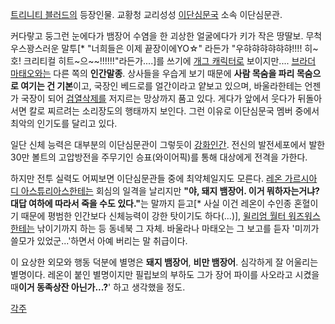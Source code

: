 [[트리니티 블러드]]의 등장인물. 교황청 교리성성 [[이단심문국]] 소속 이단심문관.

커다랗고 둥그런 눈에다가 뱀장어 수염을 한 괴상한 얼굴에다가 키가 작은 땅딸보. 무척 우스꽝스러운 말투[* "너희들은 이제 끝장이에YO☆" 라든가 "우햐햐햐햐햐햐!!!! 히~호! 크리티컬 히트~으~~!!!!!!"라든가....]를 쓰기에 [[개그 캐릭터]]로 보이지만.... [[브라더 마태오]]와는 다른 쪽의 '''인간말종'''. 상사들을 우습게 보기 때문에 '''사람 목숨을 파리 목숨으로 여기는 건 기본'''이고, 국장인 베드로를 얼간이라고 얕보고 있으며, 바울라한테는 언젠가 국장이 되어 [[검열삭제]]를 저지르는 망상까지 품고 있다. 게다가 앞에서 웃다가 뒤돌아서면 칼로 찌르려는 소리장도의 행태까지 보인다. 그런 이유로 이단심문국 멤버 중에서 최악의 인기도를 달리고 있다. 

일단 신체 능력은 대부분의 이단심문관이 그렇듯이 [[강화인간]]. 전신의 발전세포에서 발한 30만 볼트의 고압방전을 주무기인 승표(와이어픽)를 통해 대상에게 전격을 가한다.

하지만 전투 실력도 어찌보면 이단심문관들 중에 최약체일지도 모른다. [[레온 가르시아 디 아스튜리아스]]한테는 회심의 일격을 날리지만 '''"야, 돼지 뱀장어. 이거 뭐하자는거냐? 대답 여하에 따라서 죽을 수도 있다."'''는 말까지 듣고[* 사실 이건 레온이 수인종 혼혈이기 때문에 평범한 인간보다 신체능력이 강한 탓이기도 하다(...)], [[윌리엄 월터 워즈워스]]한테는 낚이기까지 하는 등 동네북 그 자체. 바울라나 마태오는 그 보고를 듣자 '미끼가 쓸모가 있었군...'하면서 아예 버리는 말 취급이다.

이 요상한 외모와 행동 덕분에 별명은 '''돼지 뱀장어''', '''비만 뱀장어'''. 심각하게 잘 어울리는 별명이다. 레온이 붙인 별명이지만 필립보의 부하도 그가 장어 파이를 사오라고 시켰을 때''' 이거 동족상잔 아닌가...?'''' 하고 생각했을 정도.

[[각주]]
